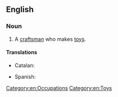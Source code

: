 ==English==

===Noun===
{{en-noun}}

# A [[craftsman]] who makes [[toy]]s.

====Translations====
{{trans-top|craftsman who makes toys}}
* Catalan: {{t|ca|joguinaire|m|f}}
{{trans-mid}}
* Spanish: {{t|es|jugetero|m}}
{{trans-bottom}}

[[Category:en:Occupations]]
[[Category:en:Toys]]